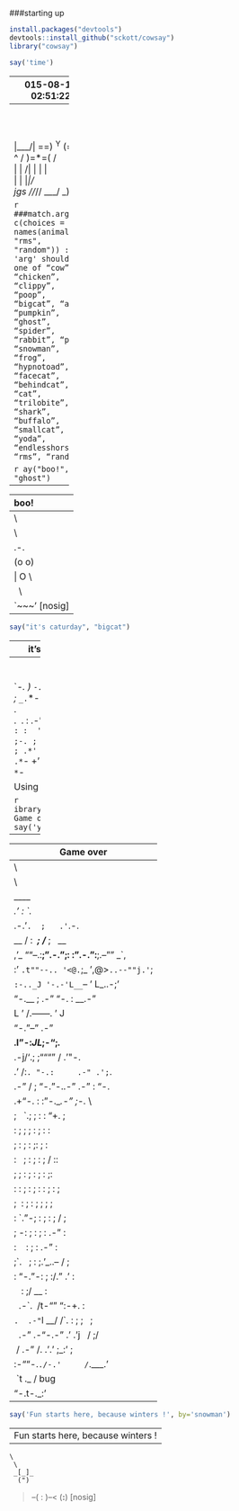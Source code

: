 ###starting up


```r
install.packages("devtools")
devtools::install_github("sckott/cowsay")
library("cowsay")
```

```r
say('time')
```

 -------------- 
2015-08-16 02:51:22 
 --------------
    \
      \
        \
            |\___/|
          ==) ^Y^ (==
            \  ^  /
             )=*=(
            /     \
            |     |
           /| | | |\
           \| | |_|/\
      jgs  //_// ___/
               \_)
  


```r
####match.arg(by, c(choices = names(animals), "rms", "random")) : 
#'arg' should be one of “cow”, “chicken”, “clippy”, “poop”, “bigcat”, “ant”, “pumpkin”, “ghost”, 
#“spider”, “rabbit”, “pig”, “snowman”, “frog”, “hypnotoad”, 
#“facecat”, “behindcat”, “cat”, “trilobite”, “shark”, “buffalo”, “smallcat”, “yoda”, “endlesshorse”, “rms”, “random”
```

```r
say("boo!", "ghost")
```

 ----- 
 boo! 
 ------ 
    \   
     \
     .-.
    (o o)
    | O \
     \   \
      `~~~' [nosig]
      

```r
say("it's caturday", "bigcat")
```
----- 
 it's caturday 
 ------ 
    \   
     \
                \`*-.
                 )  _`-.
                .  : `. .
                : _   '  \
                ; *` _.   `*-._
                `-.-'          `-.
                  ;       `       `.
                  :.       .       \
                  .\  .   :   .-'   .
                  '  `+.;  ;  '      :
                  :  '  |    ;       ;-.
                  ; '   : :`-:     _.`* ;
               .*' /  .*' ; .*`- +'  `*'
     [bug]     `*-*   `*-*  `*-*



`Using piping`

```r
library("magrittr")
"Game over" %>% say('yoda')
```


 ----- 
 Game over 
 ------ 
    \   
     \
                   ____
                _.' :  `._
            .-.'`.  ;   .'`.-.
   __      / : ___\ ;  /___ ; \      __
  ,'_ ""--.:__;".-.";: :".-.":__;.--"" _`,
  :' `.t""--.. '<@.`;_  ',@>` ..--""j.' `;
       `:-.._J '-.-'L__ `-- ' L_..-;'
          "-.__ ;  .-"  "-.  : __.-"
             L ' /.------.\ ' J
             "-.   "--"   .-"
             __.l"-:_JL_;-";.__
         .-j/'.;  ;""""  / .'\"-.
         .' /:`. "-.:     .-" .';  `.
      .-"  / ;  "-. "-..-" .-"  :    "-.
  .+"-.  : :      "-.__.-"      ;-._   \
  ; \  `.; ;                    : : "+. ;
  :  ;   ; ;                    : ;  : \:
  ;  :   ; :                    ;:   ;  :
  : \  ;  :  ;                  : ;  /  ::
  ;  ; :   ; :                  ;   :   ;:
  :  :  ;  :  ;                : :  ;  : ;
  ;\    :   ; :                ; ;     ; ;
  : `."-;   :  ;              :  ;    /  ;
 ;    -:   ; :              ;  : .-"   :
  :\     \  :  ;            : \.-"      :
  ;`.    \  ; :            ;.'_..--  / ;
  :  "-.  "-:  ;          :/."      .'  :
   \         \ :          ;/  __        :
    \       .-`.\        /t-""  ":-+.   :
     `.  .-"    `l    __/ /`. :  ; ; \  ;
       \   .-" .-"-.-"  .' .'j \  /   ;/
        \ / .-"   /.     .'.' ;_:'    ;
  :-""-.`./-.'     /    `.___.'
               \ `t  ._  /  bug
                "-.t-._:'
  


```r
say('Fun starts here, because winters !', by='snowman')
```
 ----- 
 Fun starts here, because winters ! 
 ------ 
    \   
     \
     _[_]_
      (")
  >--( : )--<
    (__:__) [nosig]
  
